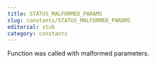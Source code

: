```yaml
---
title: STATUS_MALFORMED_PARAMS
slug: constants/STATUS_MALFORMED_PARAMS
editorial: stub
category: constants
---
```


<LSLConstant
	name="STATUS_MALFORMED_PARAMS"
	type="integer"
	value="1000"
/>

Function was called with malformed parameters.
